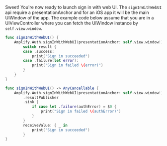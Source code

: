 Sweet! You're now ready to launch sign in with web UI. The `signInWithWebUI` api require a presentationAnchor and for an iOS app it will be the main UIWindow of the app. The example code below assume that you are in a UIViewController where you can fetch the UIWindow instance by `self.view.window`.

<BlockSwitcher>

<Block name="Listener (iOS 11+)">

```swift
func signInWithWebUI() {
    Amplify.Auth.signInWithWebUI(presentationAnchor: self.view.window!) { result in
        switch result {
        case .success:
            print("Sign in succeeded")
        case .failure(let error):
            print("Sign in failed \(error)")
        }
    }
}
```

</Block>

<Block name="Combine">

```swift
func signInWithWebUI() -> AnyCancellable {
    Amplify.Auth.signInWithWebUI(presentationAnchor: self.view.window!)
        .resultPublisher
        .sink {
            if case let .failure(authError) = $0 {
                print("Sign in failed \(authError)")
            }
        }
        receiveValue: { _ in
            print("Sign in succeeded")
        }
}
```

</Block>

</BlockSwitcher>
